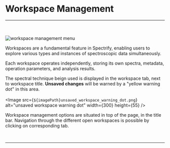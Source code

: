 
# Workspace Management
<hr></hr>
<br></br>
<Image src={`${imagePath}workspace_management_menu.png`} alt="workspace management menu" width={750} height={55} />

Workspaces are a fundamental feature in Spectrify, enabling users to explore various types and instances of spectroscopic data simultaneously.

Each workspace operates independently, storing its own spectra, metadata, operation parameters, and analysis results.

The spectral technique beign used is displayed in the workspace tab, next to workspace title. **Unsaved changes** will be warned by a "yellow warning dot" in this area.
<br></br>
<Image src={`${imagePath}unsaved_workspace_warning_dot.png`} alt="unsaved workspace warning dot" width={300} height={55} />

Workspace management options are situated in top of the page, in the title bar. Navigation through the different open workspaces is possible by clicking on corresponding tab.

<br />
<hr />
<br />
<div style={{ display: 'grid', gridTemplateColumns: 'repeat(2, 1fr)', gap: '1rem' }}>
  <ImageLink href="/workspace-management/open-workspace" image={{alt: "open workspace icon", src: `${imagePath}open_workspace_icon.svg`}} text="Open Workspace" />
  <ImageLink href="/workspace-management/save-workspace" image={{alt: "save workspace icon", src: `${imagePath}save_workspace_icon.svg`}} text="Save Workspace" />
  <ImageLink href="/workspace-management/close-workspace" image={{alt: "close workspace icon", src: `${imagePath}close_workspace_icon.svg`}} text="Close Workspace" />
  <ImageLink href="/workspace-management/new-workspace" image={{alt: "new workspace icon", src: `${imagePath}new_workspace_icon.svg`}} text="New Workspace" />
</div>